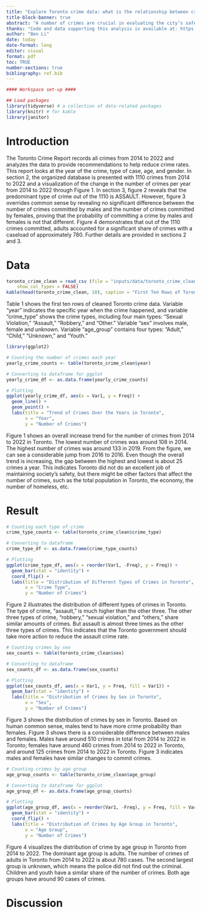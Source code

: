 ```yaml
---
title: "Explore Toronto crime data: what is the relationship between crimes, ages, and gender?"
title-block-banner: true
abstract: "A number of crimes are crucial in evaluating the city’s safety in Toronto. This report aims to examine the Toronto crime report data from 2014 to 2022, including exciting variables: year, crime type, sex, and age. By exploring the trend for the number of crimes in Toronto, it shows an increasing trend overall. With further analysis to find out the relationship between the number of times and age and sex, we find men and women have a similar probability of committing crimes, and adults commit the dominant crimes."
thanks: "Code and data supporting this analysis is available at: https://github.com/UofT-DailinLi/sta-302-assignemnt-1.git"
author: "Ben Li"
date: today
date-format: long
editor: visual
format: pdf
toc: TRUE
number-sections: true
bibliography: ref.bib
---
```


```r

#### Workspace set-up ####

## Load packages
library(tidyverse) # a collection of data-related packages
library(knitr) # for kable
library(janitor)
```

\newpage

# Introduction
The Toronto Crime Report records all crimes from 2014 to 2022 and analyzes the data to provide recommendations to help reduce crime rates. This report looks at the year of the crime, type of case, age, and gender. In section 2, the organized database is presented with 1110 crimes from 2014 to 2022 and a visualization of the change in the number of crimes per year from 2014 to 2022 through Figure 1. In section 3, figure 2 reveals that the predominant type of crime out of the 1110 is ASSAULT. However, figure 3 overrides common sense by revealing no significant difference between the number of crimes committed by males and the number of crimes committed by females, proving that the probability of committing a crime by males and females is not that different. Figure 4 demonstrates that out of the 1110 crimes committed, adults accounted for a significant share of crimes with a caseload of approximately 780. Further details are provided in sections 2 and 3.

# Data


```r
toronto_crime_clean = read_csv (file = "inputs/data/toronto_crime_clean.csv",
    show_col_types = FALSE)
kable(head(toronto_crime_clean, 10), caption = "First Ten Rows of Toronto Crime Data")
```


Table 1 shows the first ten rows of cleaned Toronto crime data. Variable "year" indicates the specific year when the crime happened, and variable "crime_type" shows the crime types, including four main types: "Sexual Violation," "Assault," "Robbery," and "Other." Variable "sex" involves male, female and unknown. Variable "age_group" contains four types: "Adult," "Child," "Unknown," and "Youth."





```r
library(ggplot2)

# Counting the number of crimes each year
yearly_crime_counts <- table(toronto_crime_clean$year)

# Converting to dataframe for ggplot
yearly_crime_df <- as.data.frame(yearly_crime_counts)

# Plotting
ggplot(yearly_crime_df, aes(x = Var1, y = Freq)) +
  geom_line() +
  geom_point() +
  labs(title = "Trend of Crimes Over the Years in Toronto",
       x = "Year",
       y = "Number of Crimes")

```




Figure 1 shows an overall increase trend for the number of crimes from 2014 to 2022 in Toronto. The lowest number of crimes was around 108 in 2014. The highest number of crimes was around 133 in 2019. From the figure, we can see a considerable jump from 2016 to 2016. Even though the overall trend is increasing, the gap between the highest and lowest is about 25 crimes a year. This indicates Toronto did not do an excellent job of maintaining society's safety, but there might be other factors that affect the number of crimes, such as the total population in Toronto, the economy, the number of homeless, etc.

# Result

```r
# Counting each type of crime
crime_type_counts <- table(toronto_crime_clean$crime_type)

# Converting to dataframe
crime_type_df <- as.data.frame(crime_type_counts)

# Plotting
ggplot(crime_type_df, aes(x = reorder(Var1, -Freq), y = Freq)) +
  geom_bar(stat = "identity") +
  coord_flip() +
  labs(title = "Distribution of Different Types of Crimes in Toronto",
       x = "Crime Type",
       y = "Number of Crimes")

```





Figure 2 illustrates the distribution of different types of crimes in Toronto. The type of crime, "assault," is much higher than the other three. The other three types of crime, "robbery," "sexual violation," and "others," share similar amounts of crimes. But assault is almost three times as the other three types of crimes. This indicates that the Toronto government should take more action to reduce the assault crime rate.





```r
# Counting crimes by sex
sex_counts <- table(toronto_crime_clean$sex)

# Converting to dataframe
sex_counts_df <- as.data.frame(sex_counts)

# Plotting
ggplot(sex_counts_df, aes(x = Var1, y = Freq, fill = Var1)) +
  geom_bar(stat = "identity") +
  labs(title = "Distribution of Crimes by Sex in Toronto",
       x = "Sex",
       y = "Number of Crimes")

```

Figure 3 shows the distribution of crimes by sex in Toronto. Based on human common sense, males tend to have more crime probability than females. Figure 3 shows there is a considerable difference between males and females. Males have around  510 crimes in total from 2014 to 2022 in Toronto; females have around 460 crimes from 2014 to 2022 in Toronto, and around 125 crimes from 2014 to 2022 in Toronto. Figure 3 indicates males and females have similar changes to commit crimes. 




```r
# Counting crimes by age group
age_group_counts <- table(toronto_crime_clean$age_group)

# Converting to dataframe for ggplot
age_group_df <- as.data.frame(age_group_counts)

# Plotting
ggplot(age_group_df, aes(x = reorder(Var1, -Freq), y = Freq, fill = Var1)) +
  geom_bar(stat = "identity") +
  coord_flip() +
  labs(title = "Distribution of Crimes by Age Group in Toronto",
       x = "Age Group",
       y = "Number of Crimes")
```

Figure 4 visualizes the distribution of crime by age group in Toronto from 2014 to 2022. The dominant age group is adults. The number of crimes of adults in Toronto from 2014 to 2022 is about 780 cases. The second largest group is unknown, which means the police did not find out the criminal. Children and youth have a similar share of the number of crimes. Both age groups have around 90 cases of crimes. 

# Discussion

